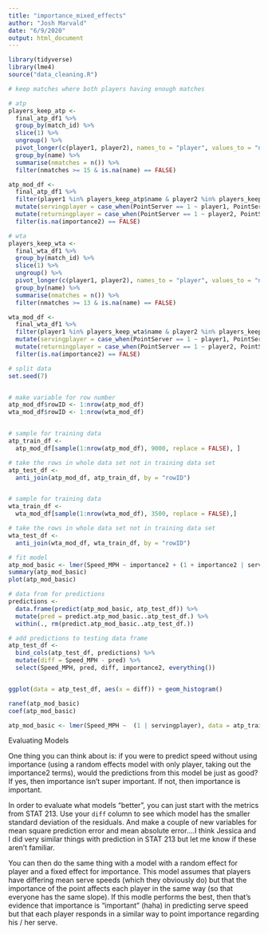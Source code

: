 ```yaml
---
title: "importance_mixed_effects"
author: "Josh Marvald"
date: "6/9/2020"
output: html_document
---
```


```r
library(tidyverse)
library(lme4)
source("data_cleaning.R")
```

```r
# keep matches where both players having enough matches

# atp
players_keep_atp <- 
  final_atp_df1 %>% 
  group_by(match_id) %>%
  slice(1) %>%
  ungroup() %>%
  pivot_longer(c(player1, player2), names_to = "player", values_to = "name") %>%
  group_by(name) %>%
  summarise(nmatches = n()) %>%
  filter(nmatches >= 15 & is.na(name) == FALSE)

atp_mod_df <- 
  final_atp_df1 %>% 
  filter(player1 %in% players_keep_atp$name & player2 %in% players_keep_atp$name) %>% 
  mutate(servingplayer = case_when(PointServer == 1 ~ player1, PointServer == 2 ~ player2)) %>%
  mutate(returningplayer = case_when(PointServer == 1 ~ player2, PointServer == 2 ~ player1)) %>%
  filter(is.na(importance2) == FALSE)

# wta
players_keep_wta <- 
  final_wta_df1 %>% 
  group_by(match_id) %>%
  slice(1) %>%
  ungroup() %>%
  pivot_longer(c(player1, player2), names_to = "player", values_to = "name") %>%
  group_by(name) %>%
  summarise(nmatches = n()) %>%
  filter(nmatches >= 13 & is.na(name) == FALSE)

wta_mod_df <- 
  final_wta_df1 %>% 
  filter(player1 %in% players_keep_wta$name & player2 %in% players_keep_wta$name) %>% 
  mutate(servingplayer = case_when(PointServer == 1 ~ player1, PointServer == 2 ~ player2)) %>%
  mutate(returningplayer = case_when(PointServer == 1 ~ player2, PointServer == 2 ~ player1)) %>%
  filter(is.na(importance2) == FALSE)
```


```r
# split data
set.seed(7) 


# make variable for row number
atp_mod_df$rowID <- 1:nrow(atp_mod_df)
wta_mod_df$rowID <- 1:nrow(wta_mod_df)


# sample for training data
atp_train_df <- 
  atp_mod_df[sample(1:nrow(atp_mod_df), 9000, replace = FALSE), ]

# take the rows in whole data set not in training data set
atp_test_df <-
  anti_join(atp_mod_df, atp_train_df, by = "rowID")


# sample for training data
wta_train_df <-
  wta_mod_df[sample(1:nrow(wta_mod_df), 3500, replace = FALSE),]

# take the rows in whole data set not in training data set
wta_test_df <-
  anti_join(wta_mod_df, wta_train_df, by = "rowID")

```


```r
# fit model
atp_mod_basic <- lmer(Speed_MPH ~ importance2 + (1 + importance2 | servingplayer), data = atp_train_df)
summary(atp_mod_basic)
plot(atp_mod_basic)

# data from for predictions
predictions <- 
  data.frame(predict(atp_mod_basic, atp_test_df)) %>%
  mutate(pred = predict.atp_mod_basic..atp_test_df.) %>%
  within(., rm(predict.atp_mod_basic..atp_test_df.))

# add predictions to testing data frame
atp_test_df <-
  bind_cols(atp_test_df, predictions) %>%
  mutate(diff = Speed_MPH - pred) %>%
  select(Speed_MPH, pred, diff, importance2, everything())


ggplot(data = atp_test_df, aes(x = diff)) + geom_histogram()

ranef(atp_mod_basic)
coef(atp_mod_basic)

atp_mod_basic <- lmer(Speed_MPH ~  (1 | servingplayer), data = atp_train_df)
```

Evaluating Models

One thing you can think about is: if you were to predict speed without using importance (using a random effects model with only player, taking out the importance2 terms), would the predictions from this model be just as good? If yes, then importance isn't super important. If not, then importance is important. 

In order to evaluate what models "better", you can just start with the metrics from STAT 213. Use your `diff` column to see which model has the smaller standard deviation of the residuals. And make a couple of new variables for mean square prediction error and mean absolute error....I think Jessica and I did very similar things with prediction in STAT 213 but let me know if these aren't familiar.

You can then do the same thing with a model with a random effect for player and a fixed effect for importance. This model assumes that players have differing mean serve speeds (which they obviously do) but that the importance of the point affects each player in the same way (so that everyone has the same slope). If this modle performs the best, then that's evidence that importance is "important" (haha) in predicting serve speed but that each player responds in a similar way to point importance regarding his / her serve.

